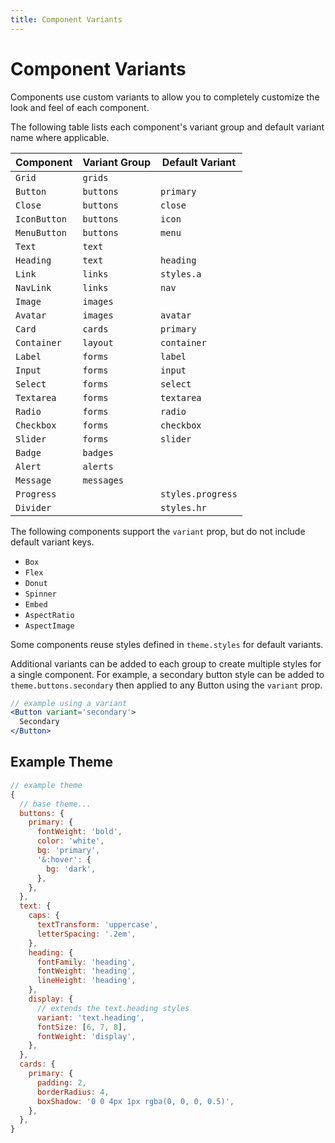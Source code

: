 ```yaml
---
title: Component Variants
---
```



# Component Variants

Components use custom variants to allow you to completely customize the look and feel of each component.

The following table lists each component's variant group and default variant name where applicable.

Component | Variant Group | Default Variant
---|---|---
`Grid` | `grids` |
`Button` | `buttons` | `primary`
`Close` | `buttons` | `close`
`IconButton` | `buttons` | `icon`
`MenuButton` | `buttons` | `menu`
`Text` | `text` |
`Heading` | `text` | `heading`
`Link` | `links` | `styles.a`
`NavLink` | `links` | `nav`
`Image` | `images` |
`Avatar` | `images` | `avatar`
`Card` | `cards` | `primary`
`Container` | `layout` | `container`
`Label` | `forms` | `label`
`Input` | `forms` | `input`
`Select` | `forms` | `select`
`Textarea` | `forms` | `textarea`
`Radio` | `forms` | `radio`
`Checkbox` | `forms` | `checkbox`
`Slider` | `forms` | `slider`
`Badge` | `badges` |
`Alert` | `alerts` |
`Message` | `messages` |
`Progress` |  | `styles.progress`
`Divider` | | `styles.hr`

The following components support the `variant` prop, but do not include default variant keys.

- `Box`
- `Flex`
- `Donut`
- `Spinner`
- `Embed`
- `AspectRatio`
- `AspectImage`

<Note>

Some components reuse styles defined in `theme.styles` for default variants.

</Note>

Additional variants can be added to each group to create multiple styles for a single component.
For example, a secondary button style can be added to `theme.buttons.secondary` then applied to any Button using the `variant` prop.

```jsx
// example using a variant
<Button variant='secondary'>
  Secondary
</Button>
```

## Example Theme

```js
// example theme
{
  // base theme...
  buttons: {
    primary: {
      fontWeight: 'bold',
      color: 'white',
      bg: 'primary',
      '&:hover': {
        bg: 'dark',
      },
    },
  },
  text: {
    caps: {
      textTransform: 'uppercase',
      letterSpacing: '.2em',
    },
    heading: {
      fontFamily: 'heading',
      fontWeight: 'heading',
      lineHeight: 'heading',
    },
    display: {
      // extends the text.heading styles
      variant: 'text.heading',
      fontSize: [6, 7, 8],
      fontWeight: 'display',
    },
  },
  cards: {
    primary: {
      padding: 2,
      borderRadius: 4,
      boxShadow: '0 0 4px 1px rgba(0, 0, 0, 0.5)',
    },
  },
}
```
